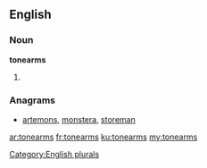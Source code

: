 ==English==

===Noun===
'''tonearms'''

# {{plural of|[[tonearm]]}}

===Anagrams===
* [[artemons#English|artemons]], [[monstera#English|monstera]], [[storeman#English|storeman]]

[[Category:English plurals]]

[[ar:tonearms]]
[[fr:tonearms]]
[[ku:tonearms]]
[[my:tonearms]]